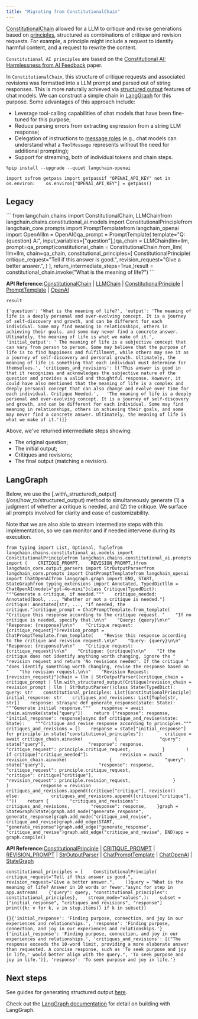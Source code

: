 ```yaml
---
title: "Migrating from ConstitutionalChain"
---
```


[ConstitutionalChain](https://python.langchain.com/api_reference/langchain/chains/langchain.chains.constitutional_ai.base.ConstitutionalChain.html) allowed for a LLM to critique and revise generations based on [principles](https://python.langchain.com/api_reference/langchain/chains/langchain.chains.constitutional_ai.models.ConstitutionalPrinciple.html), structured as combinations of critique and revision requests. For example, a principle might include a request to identify harmful content, and a request to rewrite the content.

`Constitutional AI principles` are based on the [Constitutional AI: Harmlessness from AI Feedback](https://arxiv.org/pdf/2212.08073) paper.

In `ConstitutionalChain`, this structure of critique requests and associated revisions was formatted into a LLM prompt and parsed out of string responses. This is more naturally achieved via [structured output](/oss/how_to/structured_output) features of chat models. We can construct a simple chain in [LangGraph](https://langchain-ai.github.io/langgraph/) for this purpose. Some advantages of this approach include:

* Leverage tool-calling capabilities of chat models that have been fine-tuned for this purpose;
* Reduce parsing errors from extracting expression from a string LLM response;
* Delegation of instructions to [message roles](/oss/concepts/messages) (e.g., chat models can understand what a `ToolMessage` represents without the need for additional prompting);
* Support for streaming, both of individual tokens and chain steps.

```
%pip install --upgrade --quiet langchain-openai
```

```
import osfrom getpass import getpassif "OPENAI_API_KEY" not in os.environ:    os.environ["OPENAI_API_KEY"] = getpass()
```

## Legacy

<Accordion title="Details">
  ```
  from langchain.chains import ConstitutionalChain, LLMChainfrom langchain.chains.constitutional_ai.models import ConstitutionalPrinciplefrom langchain_core.prompts import PromptTemplatefrom langchain_openai import OpenAIllm = OpenAI()qa_prompt = PromptTemplate(    template="Q: {question} A:",    input_variables=["question"],)qa_chain = LLMChain(llm=llm, prompt=qa_prompt)constitutional_chain = ConstitutionalChain.from_llm(    llm=llm,    chain=qa_chain,    constitutional_principles=[        ConstitutionalPrinciple(            critique_request="Tell if this answer is good.",            revision_request="Give a better answer.",        )    ],    return_intermediate_steps=True,)result = constitutional_chain.invoke("What is the meaning of life?")
  ```

  **API Reference:**[ConstitutionalChain](https://python.langchain.com/api_reference/langchain/chains/langchain.chains.constitutional_ai.base.ConstitutionalChain.html) | [LLMChain](https://python.langchain.com/api_reference/langchain/chains/langchain.chains.llm.LLMChain.html) | [ConstitutionalPrinciple](https://python.langchain.com/api_reference/langchain/chains/langchain.chains.constitutional_ai.models.ConstitutionalPrinciple.html) | [PromptTemplate](https://python.langchain.com/api_reference/core/prompts/langchain_core.prompts.prompt.PromptTemplate.html) | [OpenAI](https://python.langchain.com/api_reference/openai/llms/langchain_openai.llms.base.OpenAI.html)

  ```
  result
  ```

  ```
  {'question': 'What is the meaning of life?', 'output': 'The meaning of life is a deeply personal and ever-evolving concept. It is a journey of self-discovery and growth, and can be different for each individual. Some may find meaning in relationships, others in achieving their goals, and some may never find a concrete answer. Ultimately, the meaning of life is what we make of it.', 'initial_output': ' The meaning of life is a subjective concept that can vary from person to person. Some may believe that the purpose of life is to find happiness and fulfillment, while others may see it as a journey of self-discovery and personal growth. Ultimately, the meaning of life is something that each individual must determine for themselves.', 'critiques_and_revisions': [('This answer is good in that it recognizes and acknowledges the subjective nature of the question and provides a valid and thoughtful response. However, it could have also mentioned that the meaning of life is a complex and deeply personal concept that can also change and evolve over time for each individual. Critique Needed.',   'The meaning of life is a deeply personal and ever-evolving concept. It is a journey of self-discovery and growth, and can be different for each individual. Some may find meaning in relationships, others in achieving their goals, and some may never find a concrete answer. Ultimately, the meaning of life is what we make of it.')]}
  ```

  Above, we've returned intermediate steps showing:

  * The original question;
  * The initial output;
  * Critiques and revisions;
  * The final output (matching a revision).
</Accordion>

## LangGraph

<Accordion title="Details">
  Below, we use the [.with\_structured\_output](/oss/how_to/structured_output) method to simultaneously generate (1) a judgment of whether a critique is needed, and (2) the critique. We surface all prompts involved for clarity and ease of customizability.

  Note that we are also able to stream intermediate steps with this implementation, so we can monitor and if needed intervene during its execution.

  ```
  from typing import List, Optional, Tuplefrom langchain.chains.constitutional_ai.models import ConstitutionalPrinciplefrom langchain.chains.constitutional_ai.prompts import (    CRITIQUE_PROMPT,    REVISION_PROMPT,)from langchain_core.output_parsers import StrOutputParserfrom langchain_core.prompts import ChatPromptTemplatefrom langchain_openai import ChatOpenAIfrom langgraph.graph import END, START, StateGraphfrom typing_extensions import Annotated, TypedDictllm = ChatOpenAI(model="gpt-4o-mini")class Critique(TypedDict):    """Generate a critique, if needed."""    critique_needed: Annotated[bool, ..., "Whether or not a critique is needed."]    critique: Annotated[str, ..., "If needed, the critique."]critique_prompt = ChatPromptTemplate.from_template(    "Critique this response according to the critique request. "    "If no critique is needed, specify that.\n\n"    "Query: {query}\n\n"    "Response: {response}\n\n"    "Critique request: {critique_request}")revision_prompt = ChatPromptTemplate.from_template(    "Revise this response according to the critique and reivsion request.\n\n"    "Query: {query}\n\n"    "Response: {response}\n\n"    "Critique request: {critique_request}\n\n"    "Critique: {critique}\n\n"    "If the critique does not identify anything worth changing, ignore the "    "revision request and return 'No revisions needed'. If the critique "    "does identify something worth changing, revise the response based on "    "the revision request.\n\n"    "Revision Request: {revision_request}")chain = llm | StrOutputParser()critique_chain = critique_prompt | llm.with_structured_output(Critique)revision_chain = revision_prompt | llm | StrOutputParser()class State(TypedDict):    query: str    constitutional_principles: List[ConstitutionalPrinciple]    initial_response: str    critiques_and_revisions: List[Tuple[str, str]]    response: strasync def generate_response(state: State):    """Generate initial response."""    response = await chain.ainvoke(state["query"])    return {"response": response, "initial_response": response}async def critique_and_revise(state: State):    """Critique and revise response according to principles."""    critiques_and_revisions = []    response = state["initial_response"]    for principle in state["constitutional_principles"]:        critique = await critique_chain.ainvoke(            {                "query": state["query"],                "response": response,                "critique_request": principle.critique_request,            }        )        if critique["critique_needed"]:            revision = await revision_chain.ainvoke(                {                    "query": state["query"],                    "response": response,                    "critique_request": principle.critique_request,                    "critique": critique["critique"],                    "revision_request": principle.revision_request,                }            )            response = revision            critiques_and_revisions.append((critique["critique"], revision))        else:            critiques_and_revisions.append((critique["critique"], ""))    return {        "critiques_and_revisions": critiques_and_revisions,        "response": response,    }graph = StateGraph(State)graph.add_node("generate_response", generate_response)graph.add_node("critique_and_revise", critique_and_revise)graph.add_edge(START, "generate_response")graph.add_edge("generate_response", "critique_and_revise")graph.add_edge("critique_and_revise", END)app = graph.compile()
  ```

  **API Reference:**[ConstitutionalPrinciple](https://python.langchain.com/api_reference/langchain/chains/langchain.chains.constitutional_ai.models.ConstitutionalPrinciple.html) | [CRITIQUE\_PROMPT](https://python.langchain.com/api_reference/core/prompts/langchain_core.prompts.few_shot.CRITIQUE_PROMPT.html) | [REVISION\_PROMPT](https://python.langchain.com/api_reference/core/prompts/langchain_core.prompts.few_shot.REVISION_PROMPT.html) | [StrOutputParser](https://python.langchain.com/api_reference/core/output_parsers/langchain_core.output_parsers.string.StrOutputParser.html) | [ChatPromptTemplate](https://python.langchain.com/api_reference/core/prompts/langchain_core.prompts.chat.ChatPromptTemplate.html) | [ChatOpenAI](https://python.langchain.com/api_reference/openai/chat_models/langchain_openai.chat_models.base.ChatOpenAI.html) | [StateGraph](https://langchain-ai.github.io/langgraph/reference/graphs/#langgraph.graph.state.StateGraph)

  ```
  constitutional_principles = [    ConstitutionalPrinciple(        critique_request="Tell if this answer is good.",        revision_request="Give a better answer.",    )]query = "What is the meaning of life? Answer in 10 words or fewer."async for step in app.astream(    {"query": query, "constitutional_principles": constitutional_principles},    stream_mode="values",):    subset = ["initial_response", "critiques_and_revisions", "response"]    print({k: v for k, v in step.items() if k in subset})
  ```

  ```
  {}{'initial_response': 'Finding purpose, connection, and joy in our experiences and relationships.', 'response': 'Finding purpose, connection, and joy in our experiences and relationships.'}{'initial_response': 'Finding purpose, connection, and joy in our experiences and relationships.', 'critiques_and_revisions': [("The response exceeds the 10-word limit, providing a more elaborate answer than requested. A concise response, such as 'To seek purpose and joy in life,' would better align with the query.", 'To seek purpose and joy in life.')], 'response': 'To seek purpose and joy in life.'}
  ```
</Accordion>

## Next steps

See guides for generating structured output [here](/oss/how_to/structured_output).

Check out the [LangGraph documentation](https://langchain-ai.github.io/langgraph/) for detail on building with LangGraph.
